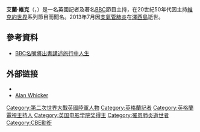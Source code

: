 {{Infobox writer <!-- for more information see [[:Template:Infobox_writer/doc|:Template:Infobox writer/doc]] -->
| name        =艾蘭·維克
| image       =
| imagesize   =
| caption     =
| pseudonym   =
| birth_date  = 1921年8月2日
| birth_place = {{flag|Kingdom of Egypt}}[[開羅|開羅]]
| birth_name  =
| death_date  = {{Death date and age|2013|07|12|1925|08|02|df=y}}
| death_place = {{UK}}[[澤西島|澤西島]]{{link-en|特利妮提|Trinity, Jersey}}<ref name=bbc>{{cite web|url=http://www.bbc.co.uk/news/entertainment-arts-23287351 |title=Broadcaster Alan Whicker dies at 87 |publisher=BBC News|date=12 July 2013 |accessdate=12 July 2013}}</ref>
| occupation  = [[記者|記者]]、[[主持|主持]]
| nationality =
| period      =
| genre       =
| subject     =
| movement    =
| spouse      =
| partner     =
| children    =
| relatives   =
| influences  =
| influenced  =
| signature   =
| website     =
}}
'''艾蘭·維克'''{{CBE}}（{{lang-en|Alan Donald Whicker}}，{{bd|1921年|8月2日|2013年|7月12日|catIdx=Whicker}}）是一名英國記者及著名[[BBC|BBC]]節目主持，在20世紀50年代因主持[[維克的世界|維克的世界]]系列節目而聞名。2013年7月因[[支氣管肺炎|支氣管肺炎]]在[[澤西島|澤西島]]逝世。

==參考資料==
{{REFLIST}}
*[https://web.archive.org/web/20160304130444/http://www.publishing.com.hk/pubnews/NewsDetail.asp?NewsID=20080812101 BBC名嘴將出書講述旅行中人生]

== 外部链接 ==
* {{imdb}}
* [https://web.archive.org/web/20080728212830/http://www.alanwhicker.co.uk/ Alan Whicker]

{{Authority control}}
{{DEFAULTSORT:whicker}}
[[Category:第二次世界大戰英國陸軍人物|Category:第二次世界大戰英國陸軍人物]]
[[Category:英格蘭記者|Category:英格蘭記者]]
[[Category:英格蘭電視主持人|Category:英格蘭電視主持人]]
[[Category:英国电影学院奖得主|Category:英国电影学院奖得主]]
[[Category:罹患肺炎逝世者|Category:罹患肺炎逝世者]]
[[Category:CBE勳銜|Category:CBE勳銜]]
